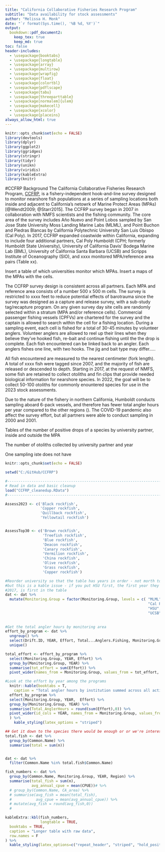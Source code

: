 ```yaml
---
title: "California Collaborative Fisheries Research Program"
subtitle: "Data availability for stock assessments"
author: "Melissa H. Monk"
date: "`r format(Sys.time(), '%B %d, %Y')`"
output:
  bookdown::pdf_document2: 
    keep_tex: true
    keep_md: true
toc: false
header-includes:
  - \usepackage{booktabs}
  - \usepackage{longtable}
  - \usepackage{array}
  - \usepackage{multirow}
  - \usepackage{wrapfig}
  - \usepackage{float}
  - \usepackage{colortbl}
  - \usepackage{pdflscape}
  - \usepackage{tabu}
  - \usepackage{threeparttable}
  - \usepackage[normalem]{ulem}
  - \usepackage{makecell}
  - \usepackage{xcolor}
  - \usepackage{placeins}
always_allow_html: true
---
```



```r
knitr::opts_chunk$set(echo = FALSE)
library(devtools)
library(dplyr)
library(ggplot2)
library(ggridges)
library(stringr)
library(tidyr)
library(unikn)
library(viridis)
library(kableExtra)
library(knitr)
```


#CCFRP Background
The California Collaborative Fisheries Research Program, 
[CCFRP](https://www.mlml.calstate.edu/ccfrp/), 
is a fishery-independent hook-and-line survey designed to monitor nearshore fish 
populations at a series of sampling 
locations both inside and adjacent to California's netowrk of Marine Protect Areas
(MPAs) [@Wendt2009; @Starr2015].  The CCFRP survey began in 2007 in collaboration 
with NMFS scientists and the fishing community.  The core area of the survey includes 
A&ntilde;o Nuevo and Point Lobos sampled by San Jose State University Moss Landing 
Marine Labs (MLML), and Point Buchon and Piedras Blancas by California Polytechnic University 
San Luis Obispo (Cal Poly). In 2017, CCFRP expanded coastwide within California, expanding 
to include four additional partners, Cal Poly Humboldt (CPH; formerly Humboldt State 
University), University of California Davis' Bodega Marine Lab (BML), University 
of California Santa Barbara (UCSB) and Scripps Institute of Oceanography (SIO), and 
xxxx monitored MPA/reference area pairs (Table xx).

Insert a table of which universities monitor which MPAs.  Insert a maps of the 
MPAs with the cells. 


The CCFRP survey design is consistent across all partners. Each MPA and reference 
area consists of a number 500 x 500 m cells. The survey is restricted to xxxx feet 
to reduce potential effects of barotrauma since the survey was designed as a capture 
and release survey, with a sub-study tag/recapture program. On any given survey day site cells 
are randomly selected within a stratum (MPA and/or reference cells).  Commercial 
passenger fishing vessels (CPFVs) are chartered for the survey and the captain 
is allowed to search within the cell for a fishing location.  During a sampling 
event, each cell is fished for a total of 30-45 minutes by volunteer anglers. Volunteer 
anglers are allowed to reel up their lines when they believe they've hooked fish, 
re-bait and continue fishing until the the drop is complete. Each fish encountered 
can be linked back to an angler. Each anglers fishes one line, with two hooks. 
The jig and bait type may differ.....

All fish encountered are measured to the nearest centimeter (fork length).  
A total of xxxx fish were tagged since 2007, and the majority of fish are 
released or descended to depth. Starting in 2017, at the request of NMFS, some 
fish are retained to collect otoliths and fin clips that provide needed 
biological information for nearshore species.  In 2022, the goal will be to collect 
50-100 otoliths for commonly enountered species for use in the 2023 stock assessments.

Due to the nature of the fishery in northern California, Humboldt conducts sampling aboard 6-pack 
vessels, and therefore has fewer total angler hours per year compared to the 
other regions ().  The COVID-19 pandemic also affect the survey effort, but all 
partners were able to conduct sampling in 2000 and 2001.  





Tables of the number of positive drops of a species by university partner,
inside and outside the MPA

The number of otoliths collected by university partner and year

One sampling iste does not have 



```r
knitr::opts_chunk$set(echo = FALSE)

setwd("C:/GitHub/CCFRP")

#-------------------------------------------------------------------------------
# Read in data and basic cleanup
load("CCFRP_cleanedup.RData")
#-------------------------------------------------------------------------------

Assess2023 <- c('Black rockfish',
                'Copper rockfish',
                'Quillback rockfish', 
                'Yellowtail rockfish')


AssessTop30 <- c('Brown rockfish',
                 'Treefish rockfish',
                 'Blue rockfish',
                 'Deacon rockfish',
                 'Canary rockfish',
                 'Vermilion rockfish',
                 'China rockfish',
                 'Olive rockfish',
                 'Grass rockfish',
                 'Copper rockfish')

#Reorder university so that the table has years in order - not morth to south, 
#but this is a kable issue - if you put HSU first, the first year they sampled, 
#2017, is first in the table
dat <- dat %>%
  mutate(Monitoring.Group = factor(Monitoring.Group, levels = c( "MLML", 
                                                                 "Cal Poly", 
                                                                 "HSU", "BML", 
                                                                 "UCSB", "SIO")))
         
         
#Get the total angler hours by monitoring area
effort_by_program <- dat %>%
  ungroup() %>%
  select(Drift.ID, YEAR, Effort, Total...Anglers.Fishing, Monitoring.Group, Name) %>%
  unique() 

total_effort <- effort_by_program %>%
  select(Monitoring.Group, YEAR, Effort) %>%
  group_by(Monitoring.Group, YEAR) %>%
  summarise(tot_effort = sum(Effort)) %>%
  pivot_wider(names_from = Monitoring.Group, values_from = tot_effort, values_fill = 0)
```



\newpage

```r
#Look at the effort by year among the programs
  knitr::kable(booktabs = T,
    caption = "Total angler hours by institution summed across all active years.",
  effort_by_program %>%
  select(Monitoring.Group, YEAR,  Effort) %>%
  group_by(Monitoring.Group, YEAR) %>%
  summarise(Total_AnglerHours = round(sum(Effort),0)) %>%
  pivot_wider(id_cols = YEAR, names_from = Monitoring.Group, values_from = Total_AnglerHours, values_fill = 0)
  ) %>%
    kable_styling(latex_options = "striped")

```




```r
## Get it down to the species there would be enough or or we're interested in
total.fish <- dat %>%
  group_by(Common.Name) %>%
  summarise(total = sum(n))


dat <- dat %>%
  filter(Common.Name %in% total.fish$Common.Name)

fish_numbers <- dat %>%
  group_by(Common.Name, Monitoring.Group, YEAR, Region) %>%
  summarise(total_fish = sum(n),
            avg_annual_cpue = mean(CPUE))# %>%
  # group_by(Common.Name, CA_area) %>%
  # summarise(avg_fish = mean(total_fish),
  #           avg_cpue = mean(avg_annual_cpue)) %>%
  # mutate(avg_fish = round(avg_fish,0))
  # 

```

\FloatBarrier

\clearpage
\newpage

```r
kableExtra::kbl(fish_numbers,
                longtable = TRUE,
  booktabs = TRUE,
  caption = "Longer table with raw data",
  row.names = F
) %>%
  kable_styling(latex_options=c("repeat_header", "striped", "hold_position"))
```
